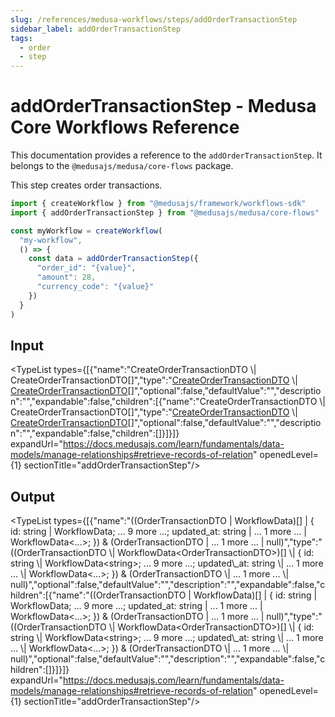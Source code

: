 ```yaml
---
slug: /references/medusa-workflows/steps/addOrderTransactionStep
sidebar_label: addOrderTransactionStep
tags:
  - order
  - step
---
```



# addOrderTransactionStep - Medusa Core Workflows Reference

This documentation provides a reference to the `addOrderTransactionStep`. It belongs to the `@medusajs/medusa/core-flows` package.

This step creates order transactions.

```ts title="src/workflows/my-workflow.ts"
import { createWorkflow } from "@medusajs/framework/workflows-sdk"
import { addOrderTransactionStep } from "@medusajs/medusa/core-flows"

const myWorkflow = createWorkflow(
  "my-workflow",
  () => {
    const data = addOrderTransactionStep({
      "order_id": "{value}",
      "amount": 28,
      "currency_code": "{value}"
    })
  }
)
```
  

## Input

<TypeList types={[{"name":"CreateOrderTransactionDTO \\| CreateOrderTransactionDTO[]","type":"[CreateOrderTransactionDTO](../../../../../order/interfaces/order.CreateOrderTransactionDTO/page.mdx) \\| [CreateOrderTransactionDTO](../../../../../order/interfaces/order.CreateOrderTransactionDTO/page.mdx)[]","optional":false,"defaultValue":"","description":"","expandable":false,"children":[{"name":"CreateOrderTransactionDTO \\| CreateOrderTransactionDTO[]","type":"[CreateOrderTransactionDTO](../../../../../order/interfaces/order.CreateOrderTransactionDTO/page.mdx) \\| [CreateOrderTransactionDTO](../../../../../order/interfaces/order.CreateOrderTransactionDTO/page.mdx)[]","optional":false,"defaultValue":"","description":"","expandable":false,"children":[]}]}]} expandUrl="https://docs.medusajs.com/learn/fundamentals/data-models/manage-relationships#retrieve-records-of-relation" openedLevel={1} sectionTitle="addOrderTransactionStep"/>

## Output

<TypeList types={[{"name":"((OrderTransactionDTO | WorkflowData<OrderTransactionDTO>)[] | { id: string | WorkflowData<string>; ... 9 more ...; updated_at: string | ... 1 more ... | WorkflowData<...>; }) & (OrderTransactionDTO | ... 1 more ... | null)","type":"((OrderTransactionDTO \\| WorkflowData&#60;OrderTransactionDTO&#62;)[] \\| &#123; id: string \\| WorkflowData&#60;string&#62;; ... 9 more ...; updated\\_at: string \\| ... 1 more ... \\| WorkflowData&#60;...&#62;; &#125;) & (OrderTransactionDTO \\| ... 1 more ... \\| null)","optional":false,"defaultValue":"","description":"","expandable":false,"children":[{"name":"((OrderTransactionDTO | WorkflowData<OrderTransactionDTO>)[] | { id: string | WorkflowData<string>; ... 9 more ...; updated_at: string | ... 1 more ... | WorkflowData<...>; }) & (OrderTransactionDTO | ... 1 more ... | null)","type":"((OrderTransactionDTO \\| WorkflowData&#60;OrderTransactionDTO&#62;)[] \\| &#123; id: string \\| WorkflowData&#60;string&#62;; ... 9 more ...; updated\\_at: string \\| ... 1 more ... \\| WorkflowData&#60;...&#62;; &#125;) & (OrderTransactionDTO \\| ... 1 more ... \\| null)","optional":false,"defaultValue":"","description":"","expandable":false,"children":[]}]}]} expandUrl="https://docs.medusajs.com/learn/fundamentals/data-models/manage-relationships#retrieve-records-of-relation" openedLevel={1} sectionTitle="addOrderTransactionStep"/>
